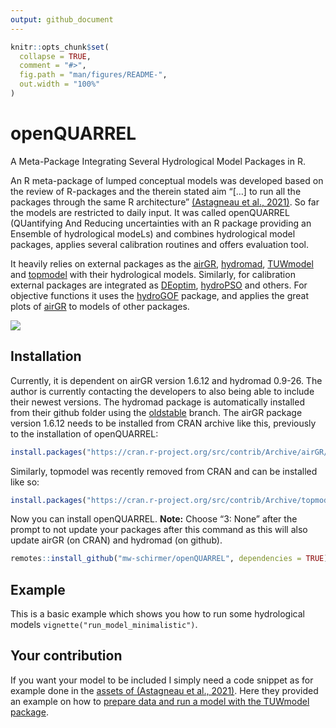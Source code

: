 ```yaml
---
output: github_document
---
```


<!-- README.md is generated from README.Rmd. Please edit that file -->

```r
knitr::opts_chunk$set(
  collapse = TRUE,
  comment = "#>",
  fig.path = "man/figures/README-",
  out.width = "100%"
)
```

# openQUARREL

<!-- badges: start -->

<!-- badges: end -->

A Meta-Package Integrating Several Hydrological Model Packages in R.

An R meta-package of lumped conceptual models was developed based on the review of R-packages and the therein stated aim “[…] to run all the packages through the same R architecture” [(Astagneau et al., 2021)](https://doi.org/10.5194/hess-25-3937-2021). So far the models are restricted to daily input. It was called openQUARREL (QUantifying And Reducing uncertainties with an R package providing an Ensemble of hydrological modeLs) and combines hydrological model packages, applies several calibration routines and offers evaluation tool.

It heavily relies on external packages as the [airGR](https://hydrogr.github.io/airGR/index.html), [hydromad](https://hydromad.github.io/index.html), [TUWmodel](https://rdrr.io/cran/TUWmodel/man/TUWmodel.html) and [topmodel](https://github.com/ICHydro/topmodel) with their hydrological models. Similarly, for calibration external packages are integrated as [DEoptim](https://cran.r-project.org/web/packages/DEoptim/index.html), [hydroPSO](https://github.com/hzambran/hydroPSO) and others. For objective functions it uses the [hydroGOF](https://cran.r-project.org/web/packages/hydroGOF/index.html) package, and applies the great plots of [airGR](https://hydrogr.github.io/airGR/index.html) to models of other packages.

![](man/figures/openQUARREL_overview.png)

## Installation

Currently, it is dependent on airGR version 1.6.12 and hydromad 0.9-26. The author is currently contacting the developers to also being able to include their newest versions. The hydromad package is automatically installed from their github folder using the [oldstable](https://github.com/hydromad/hydromad/tree/oldstable) branch. The airGR package version 1.6.12 needs to be installed from CRAN archive like this, previously to the installation of openQUARREL:

```r
install.packages("https://cran.r-project.org/src/contrib/Archive/airGR/airGR_1.6.12.tar.gz", repos = NULL, type = "source")
```

Similarly, topmodel was recently removed from CRAN and can be installed like so:

```r
install.packages("https://cran.r-project.org/src/contrib/Archive/topmodel/topmodel_0.7.5.tar.gz", repos = NULL, type = "source")
```

Now you can install openQUARREL. 
**Note:** Choose "3: None" after the prompt to not update your packages after this command as this will also update airGR (on CRAN) and hydromad (on github).

```r
remotes::install_github("mw-schirmer/openQUARREL", dependencies = TRUE)
```

## Example

This is a basic example which shows you how to run some hydrological models `vignette("run_model_minimalistic")`.

## Your contribution

If you want your model to be included I simply need a code snippet as for example done in the [assets of (Astagneau et al., 2021)](https://github.com/hydroGR/hydroModPkgR-article). Here they provided an example on how to [prepare data and run a model with the TUWmodel package](https://github.com/hydroGR/hydroModPkgR-article/blob/master/hydromad_mountainous.R).
